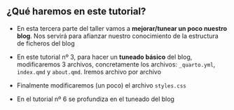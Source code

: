 ::: {.callout-tip collapse="false" appearance="default" icon="false"}
## ¿Qué haremos en este tutorial?

-   En esta tercera parte del taller vamos a **mejorar/tunear un poco nuestro blog**. Nos servirá para afianzar nuestro conocimiento de la estructura de ficheros del blog

-   En este tutorial nº 3, para hacer un **tuneado básico** del blog, modificaremos 3 archivos, concretamente los archivos: `_quarto.yml`, `index.qmd` y `about.qmd`. Iremos archivo por archivo

- Finalmente modificaremos (un poco) el archivo `styles.css`

- En el tutorial nº 6 se profundiza en el tuneado del blog
:::
